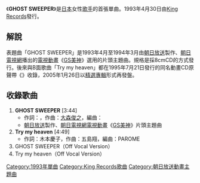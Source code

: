 {{unreferenced|time=2017-02-13T09:36:01+00:00}}
{{Infobox Single 
| Name           = GHOST SWEEPER
| Artist         = {{link-ja|原田千榮|原田千栄}}
| Album          = 『{{link-ja|GS美神 Gorgeous Songs|GS美神 Gorgeous Songs}}（#1）』
| A-side         =  
| B-side         = Try my heaven
| Released       = 1993年4月30日
| Format         = [[單曲|8cmCD]]
| Recorded       = 1993年<br/>{{JPN}} 
| Genre          = [[日本流行音樂|J-POP]]（[[動畫歌曲|動畫歌曲]]）
| Length         = 17分10秒
| Label          = [[國王唱片|King Records]]（KIDA-56）
| Writer         = {{link-ja|有森聰美|有森聡美}}（作詞 #1）<br />[[大森俊之|大森俊之]]（作曲 #1）<br />木本慶子（作詞#2）<br />五島翔（作曲 #2）
| Producer       = 
| Certification  = 
| Chart position =
| Last single    = 
| This single    = 
| Next single    = 
| Misc           = 
{{Extra chronology 2
| Artist         = 原田千榮
| Type           = single
| Last single    = -
| This single    = '''GHOST SWEEPER'''<br/>（1993年）
| Next single    = -
}}{{Extra chronology 2
| Artist         = [[GS美神極樂大作戰|GS美神]]
| Type           = single
| Last single    = －
| This single    = '''GHOST SWEEPER'''<br />（1993年）
| Next single    = [[BELIEVE_ME_(小坂由美子歌曲)|BELIEVE ME]]<br/>（1993年）
| Misc            =
}}
{{Extra track listing
 | Album = GS美神 Gorgeous Song
 | Type = studio
 | prev_track = 地上最強{{lang|ja|の}}GS<br />美神令子（CV：[[鶴弘美|鶴弘美]]）
 | prev_no = 15
 | this_track = '''GHOST SWEEPER'''<br />{{link-ja|原田千榮|原田千栄}}
 | track_no = 16
 | next_track = SINGLE FAKE<br />松村香澄
 | next_no = 17}}
}}
《'''GHOST SWEEPER'''》是[[日本|日本]]女性[[歌手|歌手]]{{link-ja|原田千榮|原田千栄}}的首張單曲。1993年4月30日由[[國王唱片|King Records]]發行。

== 解說 ==
表題曲「GHOST SWEEPER」是1993年4月至1994年3月由[[朝日放送|朝日放送]]製作、[[全日本新聞網|朝日電視網]]播出的[[電視動畫|電視動畫]]《[[GS美神_極樂大作戰！！|GS美神]]》選用的片頭主題曲。規格是採8cmCD的方式發行。後來與B面歌曲「Try my heaven」都在1995年7月21日發行的同名動畫CD原聲帶《{{link-ja|GS美神 Gorgeous Songs|GS美神 Gorgeous Songs}}》收錄，2005年1月26日以[[精選輯|精選專輯]]形式再發盤。

== 收錄歌曲 ==
# '''GHOST SWEEPER''' [3:44]
#* 作詞：{{link-ja|有森聰美|有森聡美}}，作曲：[[大森俊之|大森俊之]]，編曲：{{link-ja|岩本正樹|岩本正樹}}
#* [[朝日放送|朝日放送]]製作、[[全日本新聞網|朝日電視網]][[電視動畫|電視動畫]]《[[GS美神_極樂大作戰！！|GS美神]]》片頭主題曲
# '''Try my heaven''' [4:49]
#* 作詞：木本慶子，作曲：五島翔，編曲：PAROME
# GHOST SWEEPER（Off Vocal Version）
# Try my heaven（Off Vocal Version）

{{GS美神 極樂大作戰！！}}
{{DEFAULTSORT:Ghost Sweeper}}
[[Category:1993年單曲|Category:1993年單曲]]
[[Category:King_Records歌曲|Category:King Records歌曲]]
[[Category:朝日放送動畫主題曲|Category:朝日放送動畫主題曲]]